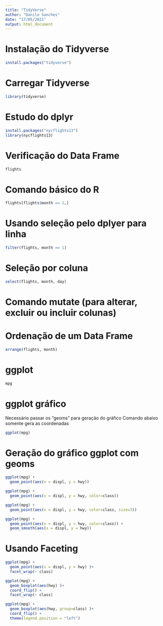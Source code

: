 ```yaml
---
title: "TidyVerse"
author: "Danilo Sanches"
date: "17/05/2021"
output: html_document
---
```


# Instalação do Tidyverse

```r
install.packages("tidyverse")
```

# Carregar Tidyverse
```r
library(tidyverse)
```


# Estudo do dplyr
```r
install.packages("nycflights13")
library(nycflights13)
```

# Verificação do Data Frame
```r
flights
```

# Comando básico do R
```r
flights[flights$month == 1,]
```

# Usando seleção pelo dplyer para linha
```r
filter(flights, month == 1)

```


# Seleção por coluna
```r
select(flights, month, day)
```


# Comando mutate (para alterar, excluir ou incluir colunas)


# Ordenação de um Data Frame
```r
arrange(flights, month)
```



# ggplot
```r
mpg
```


# ggplot gráfico
Necessário passar os "geoms" para geração do gráfico
Comando abaixo somente gera as coordenadas
```r
ggplot(mpg)
```


# Geração do gráfico ggplot com geoms

```r
ggplot(mpg) +
  geom_point(aes(x = displ, y = hwy))
```


```r
ggplot(mpg) + 
  geom_point(aes(x = displ, y = hwy, color=class))
```


```r
ggplot(mpg) + 
  geom_point(aes(x = displ, y = hwy, color=class, size=3))
```




```r
ggplot(mpg) + 
  geom_point(aes(x = displ, y = hwy, color=class)) +
  geom_smooth(aes(x = displ, y = hwy))
```

# Usando Faceting

```r
ggplot(mpg) + 
  geom_point(aes(x = displ, y = hwy) )+
  facet_wrap(~ class)
```

```r
ggplot(mpg) + 
  geom_boxplot(aes(hwy) )+
  coord_flip() +
  facet_wrap(~ class)
```



```r
ggplot(mpg) + 
  geom_boxplot(aes(hwy, group=class) )+
  coord_flip() + 
  theme(legend.position = "left")
```










